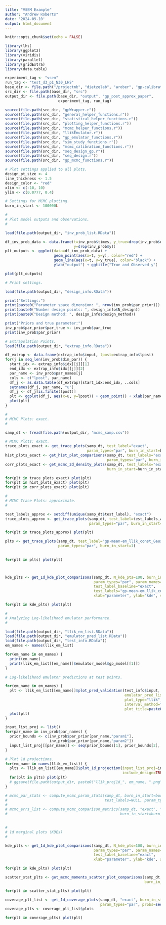 ```yaml
---
title: "VSEM Example"
author: "Andrew Roberts"
date: '2024-09-10'
output: html_document
---
```

```r
knitr::opts_chunk$set(echo = FALSE)

library(lhs)
library(ggplot2)
library(viridis)
library(parallel)
library(gridExtra)
library(data.table)

experiment_tag <- "vsem"
run_tag <- "test_d3_p1_N30_LHS"
base_dir <- file.path("/projectnb", "dietzelab", "arober", "gp-calibration")
src_dir <- file.path(base_dir, "src")
output_dir <- file.path(base_dir, "output", "gp_post_approx_paper", 
                        experiment_tag, run_tag)

source(file.path(src_dir, "gpWrapper.r"))
source(file.path(src_dir, "general_helper_functions.r"))
source(file.path(src_dir, "statistical_helper_functions.r"))
source(file.path(src_dir, "plotting_helper_functions.r"))
source(file.path(src_dir, "mcmc_helper_functions.r"))
source(file.path(src_dir, "llikEmulator.r"))
source(file.path(src_dir, "gp_emulator_functions.r"))
source(file.path(src_dir, "sim_study_functions.r"))
source(file.path(src_dir, "mcmc_calibration_functions.r"))
source(file.path(src_dir, "seq_design_gp.r"))
source(file.path(src_dir, "seq_design.r"))
source(file.path(src_dir, "gp_mcmc_functions.r"))

# Plot settings applied to all plots. 
design_pt_size <- 4
line_thickness <- 1.5
design_color <- "red"
xlim <- c(-10, 10)
ylim <- c(0.0777, 0.4)

# Settings for MCMC plotting. 
burn_in_start <- 100000L
```

```r

#
# Plot model outputs and observations.  
#

load(file.path(output_dir, "inv_prob_list.RData"))

df_inv_prob_data <- data.frame(t=inv_prob$times, y_true=drop(inv_prob$output_true), 
                               y=drop(inv_prob$y))
plt_outputs <- ggplot(data=df_inv_prob_data) +
                      geom_point(aes(x=t, y=y), color="red") + 
                      geom_line(aes(x=t, y=y_true), color="black") + 
                      ylab("output") + ggtitle("True and Observed y")

plot(plt_outputs)
```

```r
# Print settings. 

load(file.path(output_dir, "design_info.RData"))

print("Settings:")
print(paste0("Parameter space dimension: ", nrow(inv_prob$par_prior)))
print(paste0("Number design points: ", design_info$N_design))
print(paste0("Design method: ", design_info$design_method))

print("Priors and true parameter:")
inv_prob$par_prior$par_true <- inv_prob$par_true
print(inv_prob$par_prior)
```


```r
# Extrapolation Points. 
load(file.path(output_dir, "extrap_info.RData"))

df_extrap <- data.frame(extrap_info$input, lpost=extrap_info$lpost)
for(j in seq_len(inv_prob$dim_par)) {
  start_idx <- extrap_info$idx[[j]][1]
  end_idx <- extrap_info$idx[[j]][2]
  par_name <- inv_prob$par_names[j]
  cols <- c("lpost", par_name)
  df_j <- as.data.table(df_extrap)[start_idx:end_idx, ..cols]
  setnames(df_j, par_name, "u")
  df_j <- df_j[is.finite(lpost)]
  plt <- ggplot(df_j, aes(x=u, y=lpost)) + geom_point() + xlab(par_name)
  plot(plt)
}
```


```r
#
# MCMC Plots: exact.  
#

samp_dt <- fread(file.path(output_dir, "mcmc_samp.csv"))

# MCMC Plots: exact. 
trace_plots_exact <- get_trace_plots(samp_dt, test_label="exact", 
                                     param_types="par", burn_in_start=burn_in_start)
hist_plots_exact <- get_hist_plot_comparisons(samp_dt, test_labels="exact", 
                                              param_types="par", burn_in_start=burn_in_start)
corr_plots_exact <- get_mcmc_2d_density_plots(samp_dt, test_labels="exact", 
                                              burn_in_start=burn_in_start)$exact

for(plt in trace_plots_exact) plot(plt) 
for(plt in hist_plots_exact) plot(plt)
for(plt in corr_plots_exact) plot(plt)

```

```r
#
# MCMC Trace Plots: approximate. 
#

test_labels_approx <- setdiff(unique(samp_dt$test_label), "exact")
trace_plots_approx <- get_trace_plots(samp_dt, test_label=test_labels_approx,
                                      param_types="par", burn_in_start=burn_in_start)

for(plt in trace_plots_approx) plot(plt) 
```

```r
plts <- get_trace_plots(samp_dt, test_label="gp-mean-em_llik_const_GaussQuad",
                        param_types="par", burn_in_start=1)
  
  
for(plt in plts) plot(plt) 



kde_plts <- get_1d_kde_plot_comparisons(samp_dt, N_kde_pts=100, burn_in_start=burn_in_start, 
                                        param_types="par", param_names=NULL,
                                        test_label_baseline="exact",
                                        test_labels="gp-mean-em_llik_const_GaussQuad",
                                        xlab="parameter", ylab="kde", save_dir=NULL) 

for(plt in kde_plts) plot(plt)
```


```r
#
# Analyzing Log-likelihood emulator performance. 
#

load(file.path(output_dir, "llik_em_list.RData"))
load(file.path(output_dir, "emulator_pred_list.RData"))
load(file.path(output_dir, "test_info.RData"))
em_names <- names(llik_em_list)

for(em_name in em_names) {
  print(em_name)
  print(llik_em_list[[em_name]]$emulator_model$gp_model[[1]])
}


```

```r
# Log-likelihood emulator predictions at test points. 

for(em_name in em_names) {
  plt <- llik_em_list[[em_name]]$plot_pred_validation(test_info$input, true_llik=test_info$llik, 
                                                      emulator_pred_list=emulator_pred_list[[em_name]], 
                                                      plot_type="llik", include_interval=TRUE, 
                                                      interval_method="pm_std_dev", N_std_dev=1.64, 
                                                      plot_title=paste0("llik predictions: ", em_name))
  plot(plt)
}
```


```r
input_list_proj <- list()
for(par_name in inv_prob$par_names) {
  prior_bounds <- c(inv_prob$par_prior[par_name,"param1"], 
                    inv_prob$par_prior[par_name,"param2"])
  input_list_proj[[par_name]] <- seq(prior_bounds[1], prior_bounds[2], length.out=100L)
}

# Plot 1d projections. 
for(em_name in names(llik_em_list)) {
  plts <- llik_em_list[[em_name]]$plot_1d_projection(input_list_proj=input_list_proj,
                                                     include_design=TRUE, plot_title=em_name)
  for(plt in plts) plot(plt)
  # ggsave(file.path(output_dir, paste0("llik_proj1d_", em_name, ".png")), plt)
}
```


```r
# mcmc_par_stats <- compute_mcmc_param_stats(samp_dt, burn_in_start=burn_in_start, 
#                                            test_labels=NULL, param_types="par")
#                          
# mcmc_errs_list <- compute_mcmc_comparison_metrics(samp_dt, "exact", "marg-fwd", c("mean", "cov"), 
#                                                   burn_in_start=burn_in_start, param_types="par")
                                                  

```


```r
#
# 1d marginal plots (KDEs)
#

kde_plts <- get_1d_kde_plot_comparisons(samp_dt, N_kde_pts=100, burn_in_start=burn_in_start, 
                                        param_types="par", param_names=NULL,
                                        test_label_baseline="exact",
                                        xlab="parameter", ylab="kde", save_dir=NULL) 

for(plt in kde_plts) plot(plt)
```

```r
scatter_stat_plts <- get_mcmc_moments_scatter_plot_comparisons(samp_dt, test_label_baseline="exact",
                                                               burn_in_start=burn_in_start, param_types="par")

for(plt in scatter_stat_plts) plot(plt)
```

```r
coverage_plt_list <- get_1d_coverage_plots(samp_dt, "exact", burn_in_start=burn_in_start,
                                           param_types="par", probs=seq(.5, .99, .05))
coverage_plts <- coverage_plt_list$plots

for(plt in coverage_plts) plot(plt)
```









